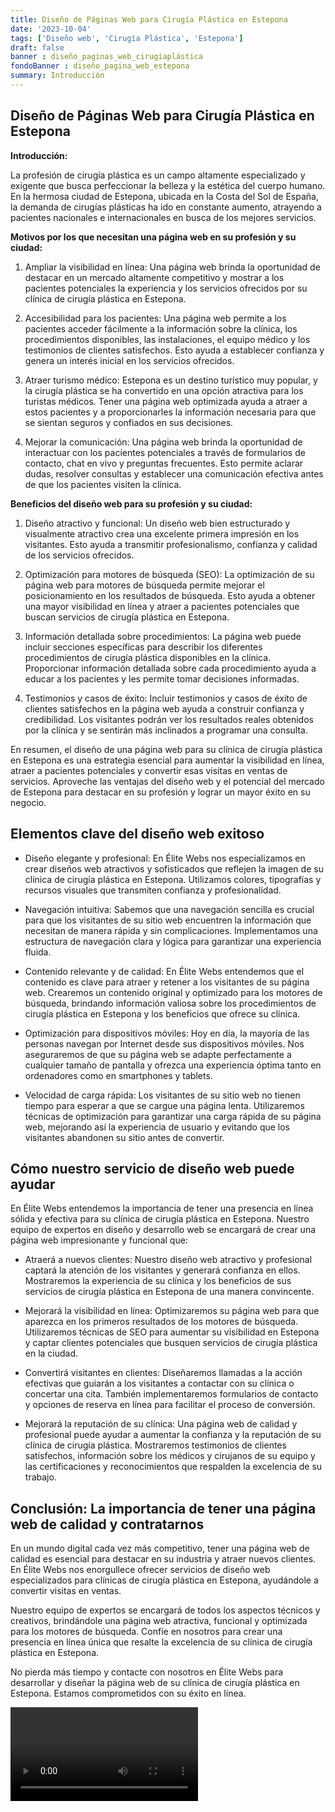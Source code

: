 ```yaml
---
title: Diseño de Páginas Web para Cirugía Plástica en Estepona
date: '2023-10-04'
tags: ['Diseño web', 'Cirugía Plástica', 'Estepona']
draft: false
banner : diseño_paginas_web_cirugíaplástica
fondoBanner : diseño_pagina_web_estepona
summary: Introducción
---
```


## Diseño de Páginas Web para Cirugía Plástica en Estepona

**Introducción:**

La profesión de cirugía plástica es un campo altamente especializado y exigente que busca perfeccionar la belleza y la estética del cuerpo humano. En la hermosa ciudad de Estepona, ubicada en la Costa del Sol de España, la demanda de cirugías plásticas ha ido en constante aumento, atrayendo a pacientes nacionales e internacionales en busca de los mejores servicios.

**Motivos por los que necesitan una página web en su profesión y su ciudad:**

1. Ampliar la visibilidad en línea: Una página web brinda la oportunidad de destacar en un mercado altamente competitivo y mostrar a los pacientes potenciales la experiencia y los servicios ofrecidos por su clínica de cirugía plástica en Estepona.

2. Accesibilidad para los pacientes: Una página web permite a los pacientes acceder fácilmente a la información sobre la clínica, los procedimientos disponibles, las instalaciones, el equipo médico y los testimonios de clientes satisfechos. Esto ayuda a establecer confianza y genera un interés inicial en los servicios ofrecidos.

3. Atraer turismo médico: Estepona es un destino turístico muy popular, y la cirugía plástica se ha convertido en una opción atractiva para los turistas médicos. Tener una página web optimizada ayuda a atraer a estos pacientes y a proporcionarles la información necesaria para que se sientan seguros y confiados en sus decisiones.

4. Mejorar la comunicación: Una página web brinda la oportunidad de interactuar con los pacientes potenciales a través de formularios de contacto, chat en vivo y preguntas frecuentes. Esto permite aclarar dudas, resolver consultas y establecer una comunicación efectiva antes de que los pacientes visiten la clínica.

**Beneficios del diseño web para su profesión y su ciudad:**

1. Diseño atractivo y funcional: Un diseño web bien estructurado y visualmente atractivo crea una excelente primera impresión en los visitantes. Esto ayuda a transmitir profesionalismo, confianza y calidad de los servicios ofrecidos.

2. Optimización para motores de búsqueda (SEO): La optimización de su página web para motores de búsqueda permite mejorar el posicionamiento en los resultados de búsqueda. Esto ayuda a obtener una mayor visibilidad en línea y atraer a pacientes potenciales que buscan servicios de cirugía plástica en Estepona.

3. Información detallada sobre procedimientos: La página web puede incluir secciones específicas para describir los diferentes procedimientos de cirugía plástica disponibles en la clínica. Proporcionar información detallada sobre cada procedimiento ayuda a educar a los pacientes y les permite tomar decisiones informadas.

4. Testimonios y casos de éxito: Incluir testimonios y casos de éxito de clientes satisfechos en la página web ayuda a construir confianza y credibilidad. Los visitantes podrán ver los resultados reales obtenidos por la clínica y se sentirán más inclinados a programar una consulta.

En resumen, el diseño de una página web para su clínica de cirugía plástica en Estepona es una estrategia esencial para aumentar la visibilidad en línea, atraer a pacientes potenciales y convertir esas visitas en ventas de servicios. Aproveche las ventajas del diseño web y el potencial del mercado de Estepona para destacar en su profesión y lograr un mayor éxito en su negocio.

<GifSeo />

<Cta />

## Elementos clave del diseño web exitoso

- Diseño elegante y profesional: En Élite Webs nos especializamos en crear diseños web atractivos y sofisticados que reflejen la imagen de su clínica de cirugía plástica en Estepona. Utilizamos colores, tipografías y recursos visuales que transmiten confianza y profesionalidad.

- Navegación intuitiva: Sabemos que una navegación sencilla es crucial para que los visitantes de su sitio web encuentren la información que necesitan de manera rápida y sin complicaciones. Implementamos una estructura de navegación clara y lógica para garantizar una experiencia fluida.

- Contenido relevante y de calidad: En Élite Webs entendemos que el contenido es clave para atraer y retener a los visitantes de su página web. Crearemos un contenido original y optimizado para los motores de búsqueda, brindando información valiosa sobre los procedimientos de cirugía plástica en Estepona y los beneficios que ofrece su clínica.

- Optimización para dispositivos móviles: Hoy en día, la mayoría de las personas navegan por Internet desde sus dispositivos móviles. Nos aseguraremos de que su página web se adapte perfectamente a cualquier tamaño de pantalla y ofrezca una experiencia óptima tanto en ordenadores como en smartphones y tablets.

- Velocidad de carga rápida: Los visitantes de su sitio web no tienen tiempo para esperar a que se cargue una página lenta. Utilizaremos técnicas de optimización para garantizar una carga rápida de su página web, mejorando así la experiencia de usuario y evitando que los visitantes abandonen su sitio antes de convertir.

## Cómo nuestro servicio de diseño web puede ayudar

En Élite Webs entendemos la importancia de tener una presencia en línea sólida y efectiva para su clínica de cirugía plástica en Estepona. Nuestro equipo de expertos en diseño y desarrollo web se encargará de crear una página web impresionante y funcional que:

- Atraerá a nuevos clientes: Nuestro diseño web atractivo y profesional captará la atención de los visitantes y generará confianza en ellos. Mostraremos la experiencia de su clínica y los beneficios de sus servicios de cirugía plástica en Estepona de una manera convincente.

- Mejorará la visibilidad en línea: Optimizaremos su página web para que aparezca en los primeros resultados de los motores de búsqueda. Utilizaremos técnicas de SEO para aumentar su visibilidad en Estepona y captar clientes potenciales que busquen servicios de cirugía plástica en la ciudad.

- Convertirá visitantes en clientes: Diseñaremos llamadas a la acción efectivas que guiarán a los visitantes a contactar con su clínica o concertar una cita. También implementaremos formularios de contacto y opciones de reserva en línea para facilitar el proceso de conversión.

- Mejorará la reputación de su clínica: Una página web de calidad y profesional puede ayudar a aumentar la confianza y la reputación de su clínica de cirugía plástica. Mostraremos testimonios de clientes satisfechos, información sobre los médicos y cirujanos de su equipo y las certificaciones y reconocimientos que respalden la excelencia de su trabajo.

## Conclusión: La importancia de tener una página web de calidad y contratarnos

En un mundo digital cada vez más competitivo, tener una página web de calidad es esencial para destacar en su industria y atraer nuevos clientes. En Élite Webs nos enorgullece ofrecer servicios de diseño web especializados para clínicas de cirugía plástica en Estepona, ayudándole a convertir visitas en ventas.

Nuestro equipo de expertos se encargará de todos los aspectos técnicos y creativos, brindándole una página web atractiva, funcional y optimizada para los motores de búsqueda. Confíe en nosotros para crear una presencia en línea única que resalte la excelencia de su clínica de cirugía plástica en Estepona.

No pierda más tiempo y contacte con nosotros en Élite Webs para desarrollar y diseñar la página web de su clínica de cirugía plástica en Estepona. Estamos comprometidos con su éxito en línea.

<Video />

<CtaBot job='Cirugía Plástica' city='Estepona'/>

<Gmaps query='Estepona+españa+maps' />